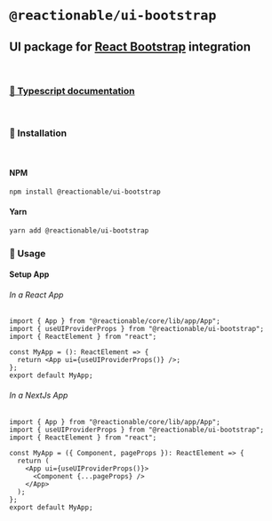 
<Meta title="UI Bootstrap/Home" />

# **`@reactionable/ui-bootstrap`**

## UI package for [React Bootstrap](https://react-bootstrap.github.io) integration

<br />

### [📖 Typescript documentation](../docs/ui-bootstrap/)

<br />

### 🚀 Installation

<br />

#### NPM

```sh
npm install @reactionable/ui-bootstrap
```

#### Yarn

```sh
yarn add @reactionable/ui-bootstrap
```

### 🧾 Usage

#### Setup App

###### In a React App

```tsx
import { App } from "@reactionable/core/lib/app/App";
import { useUIProviderProps } from "@reactionable/ui-bootstrap";
import { ReactElement } from "react";

const MyApp = (): ReactElement => {
  return <App ui={useUIProviderProps()} />;
};
export default MyApp;
```

###### In a NextJs App

```tsx
import { App } from "@reactionable/core/lib/app/App";
import { useUIProviderProps } from "@reactionable/ui-bootstrap";
import { ReactElement } from "react";

const MyApp = ({ Component, pageProps }): ReactElement => {
  return (
    <App ui={useUIProviderProps()}>
      <Component {...pageProps} />
    </App>
  );
};
export default MyApp;
```
